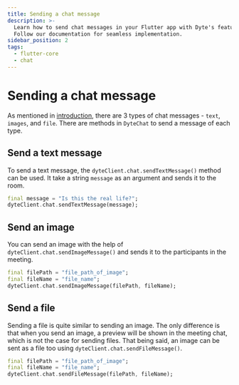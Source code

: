 ```yaml
---
title: Sending a chat message
description: >-
  Learn how to send chat messages in your Flutter app with Dyte's features.
  Follow our documentation for seamless implementation.
sidebar_position: 2
tags:
  - flutter-core
  - chat
---
```


# Sending a chat message

As mentioned in [introduction](./introduction), there are 3 types of chat
messages - `text`, `images`, and `file`. There are methods in `DyteChat` to send
a message of each type.

## Send a text message

To send a text message, the `dyteClient.chat.sendTextMessage()` method can be
used. It take a string `message` as an argument and sends it to the room.

```dart
final message = "Is this the real life?";
dyteClient.chat.sendTextMessage(message);
```

## Send an image

You can send an image with the help of `dyteClient.chat.sendImageMessage()` and
sends it to the participants in the meeting.

```dart
final filePath = "file_path_of_image";
final fileName = "file_name";
dyteClient.chat.sendImageMessage(filePath, fileName);
```

## Send a file

Sending a file is quite similar to sending an image. The only difference is that
when you send an image, a preview will be shown in the meeting chat, which is
not the case for sending files. That being said, an image can be sent as a file
too using `dyteClient.chat.sendFileMessage()`.

```dart
final filePath = "file_path_of_image";
final fileName = "file_name";
dyteClient.chat.sendFileMessage(filePath, fileName);
```

<head>
  <title>Flutter Core Sending a chat message</title>
  <meta name="description" content="Learn how to send chat messages in your Flutter app with Dyte's features. Follow our documentation for seamless implementation."/>
</head>
